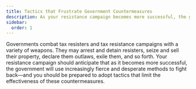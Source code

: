 ```yaml
---
title: Tactics that Frustrate Government Countermeasures
description: As your resistance campaign becomes more successful, the government will use increasingly fierce and desperate methods to fight back.
sidebar:
  order: 1
---
```

Governments combat tax resisters and tax resistance campaigns with a variety of weapons.
They may arrest and detain resisters, seize and sell their property, declare them outlaws, exile them, and so forth.
Your resistance campaign should anticipate that as it becomes more successful, the government will use increasingly fierce and desperate methods to fight back—and you should be prepared to adopt tactics that limit the effectiveness of these countermeasures.

